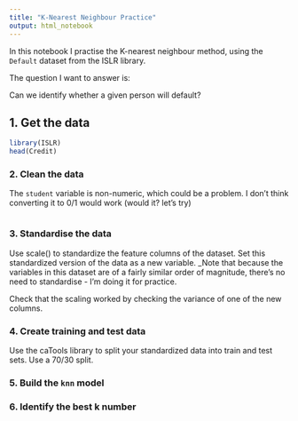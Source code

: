 ```yaml
---
title: "K-Nearest Neighbour Practice"
output: html_notebook
---
```


In this notebook I practise the K-nearest neighbour method, using the `Default` dataset from the ISLR library. 

The question I want to answer is:

Can we identify whether a given person will default?

## 1. Get the data
```r
library(ISLR)
head(Credit)
```

### 2. Clean the data
The `student` variable is non-numeric, which could be a problem. I don't think converting it to 0/1 would work (would it? let's try)

```r

  
```




### 3. Standardise the data
Use scale() to standardize the feature columns of the dataset. Set this standardized version of the data as a new variable. _Note that because the variables in this dataset are of a fairly similar order of magnitude, there's no need to standardise - I'm doing it for practice.

Check that the scaling worked by checking the variance of one of the new columns.


### 4. Create training and test data

Use the caTools library to split your standardized data into train and test sets. Use a 70/30 split.





### 5. Build the `knn` model




### 6. Identify the best k number

